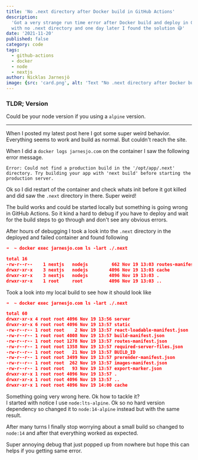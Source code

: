 ```yaml
---
title: 'No .next directory after Docker build in GitHub Actions'
description:
  'Got a very strange run time error after Docker build and deploy in GitHub Action. Docker stoped
  with no .next directory and one day later I found the solution 😅'
date: '2021-11-20'
published: false
category: code
tags:
  - github-actions
  - docker
  - node
  - nextjs
author: Nicklas Jarnesjö
image: {src: 'card.png', alt: 'Text "No .next directory after Docker build in GitHub Actions"'}
---
```


### TLDR; Version

Could be your node version if you using a `alpine` version.

<hr />

When I posted my latest post here I got some super weird behavior. Everything seems to work and
build as normal. But couldn't reach the site.

When I did a `docker logs jarnesjo.com` on the container I saw the following error message.

```
Error: Could not find a production build in the '/opt/app/.next' directory. Try building your app with 'next build' before starting the production server.
```

Ok so I did restart of the container and check whats init before it got killed and did saw the
`.next` directory in there. Super weird!

The build works and could be started locally but something is going wrong in GitHub Actions. So it
kind a hard to debug if you have to deploy and wait for the build steps to go through and don't see
any obvious errors.

After hours of debugging I took a look into the `.next` directory in the deployed and failed
container and found following

```json
➜  ~ docker exec jarnesjo.com ls -lart ./.next

total 16
-rw-r--r--    1 nextjs   nodejs         662 Nov 19 13:03 routes-manifest.json
drwxr-xr-x    3 nextjs   nodejs        4096 Nov 19 13:03 cache
drwxr-xr-x    3 nextjs   nodejs        4096 Nov 19 13:03 .
drwxr-xr-x    1 root     root          4096 Nov 19 13:03 ..
```

Took a look into my local build to see how it should look like

```json
➜  ~ docker exec jarnesjo.com ls -lart ./.next

total 60
drwxr-xr-x 4 root root 4096 Nov 19 13:56 server
drwxr-xr-x 6 root root 4096 Nov 19 13:57 static
-rw-r--r-- 1 root root    2 Nov 19 13:57 react-loadable-manifest.json
-rw-r--r-- 1 root root 4008 Nov 19 13:57 build-manifest.json
-rw-r--r-- 1 root root 1278 Nov 19 13:57 routes-manifest.json
-rw-r--r-- 1 root root 1358 Nov 19 13:57 required-server-files.json
-rw-r--r-- 1 root root   21 Nov 19 13:57 BUILD_ID
-rw-r--r-- 1 root root 3499 Nov 19 13:57 prerender-manifest.json
-rw-r--r-- 1 root root  262 Nov 19 13:57 images-manifest.json
-rw-r--r-- 1 root root   93 Nov 19 13:57 export-marker.json
drwxr-xr-x 1 root root 4096 Nov 19 13:57 .
drwxr-xr-x 1 root root 4096 Nov 19 13:57 ..
drwxr-xr-x 1 root root 4096 Nov 19 14:00 cache
```

Something going very wrong here. Ok how to tackle it?  
I started with notice I use `node:lts-alpine`. Ok so no hard version dependency so changed it to
`node:14-alpine` instead but with the same result.

After many turns I finally stop worrying about a small build so changed to `node:14` and after that
everything worked as expected.

Super annoying debug that just popped up from nowhere but hope this can helps if you getting same
error.
